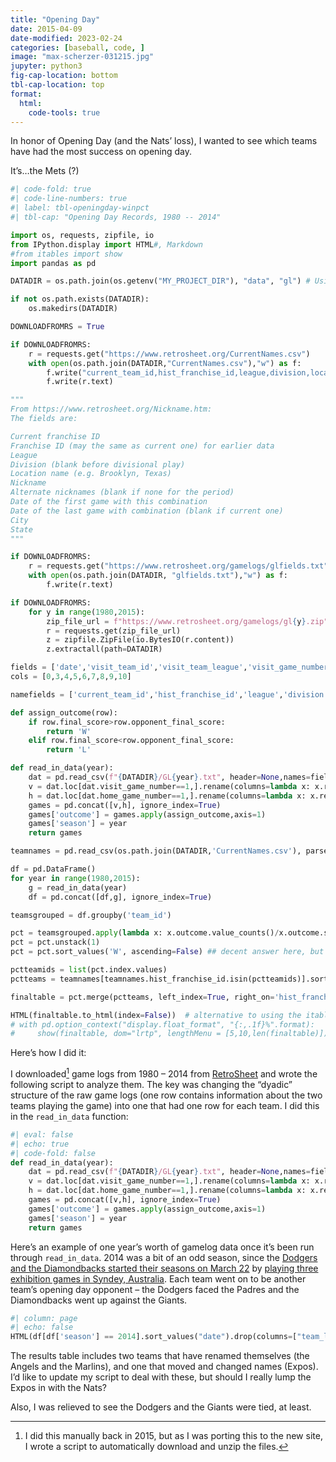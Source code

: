 ```yaml
---
title: "Opening Day"
date: 2015-04-09
date-modified: 2023-02-24 
categories: [baseball, code, ]
image: "max-scherzer-031215.jpg"
jupyter: python3
fig-cap-location: bottom
tbl-cap-location: top
format: 
  html: 
    code-tools: true
---
```


In honor of Opening Day (and the Nats' loss), I wanted to see which teams have had the most success on opening day. 

It's...the Mets (?)

```python
#| code-fold: true
#| code-line-numbers: true
#| label: tbl-openingday-winpct
#| tbl-cap: "Opening Day Records, 1980 -- 2014"

import os, requests, zipfile, io
from IPython.display import HTML#, Markdown
#from itables import show
import pandas as pd

DATADIR = os.path.join(os.getenv("MY_PROJECT_DIR"), "data", "gl") # Using Quarto's _environment.local file (not saved to GitHub) to set the directory where this project lives

if not os.path.exists(DATADIR):
    os.makedirs(DATADIR)

DOWNLOADFROMRS = True

if DOWNLOADFROMRS:
    r = requests.get("https://www.retrosheet.org/CurrentNames.csv")
    with open(os.path.join(DATADIR,"CurrentNames.csv"),"w") as f:
        f.write("current_team_id,hist_franchise_id,league,division,location,nickname,alt_nickname,first_used,last_used,city,state\n")
        f.write(r.text)

"""
From https://www.retrosheet.org/Nickname.htm:
The fields are:

Current franchise ID
Franchise ID (may the same as current one) for earlier data
League
Division (blank before divisional play)
Location name (e.g. Brooklyn, Texas)
Nickname
Alternate nicknames (blank if none for the period)
Date of the first game with this combination
Date of the last game with combination (blank if current one)
City
State
"""

if DOWNLOADFROMRS:
    r = requests.get("https://www.retrosheet.org/gamelogs/glfields.txt")
    with open(os.path.join(DATADIR, "glfields.txt"),"w") as f:
        f.write(r.text)

if DOWNLOADFROMRS:
    for y in range(1980,2015):
        zip_file_url = f"https://www.retrosheet.org/gamelogs/gl{y}.zip"
        r = requests.get(zip_file_url)
        z = zipfile.ZipFile(io.BytesIO(r.content))
        z.extractall(path=DATADIR)

fields = ['date','visit_team_id','visit_team_league','visit_game_number','home_team_id','home_team_league','home_game_number','visit_final_score','home_final_score']
cols = [0,3,4,5,6,7,8,9,10]

namefields = ['current_team_id','hist_franchise_id','league','division','location','nickname','alt_nickname','first_used','last_used','city','state']

def assign_outcome(row):
    if row.final_score>row.opponent_final_score:
        return 'W'
    elif row.final_score<row.opponent_final_score:
        return 'L'

def read_in_data(year):
    dat = pd.read_csv(f"{DATADIR}/GL{year}.txt", header=None,names=fields, usecols=cols, parse_dates=['date'])
    v = dat.loc[dat.visit_game_number==1,].rename(columns=lambda x: x.replace('visit_','')).rename(columns=lambda x: x.replace('home_','opponent_'))
    h = dat.loc[dat.home_game_number==1,].rename(columns=lambda x: x.replace('home_','')).rename(columns=lambda x: x.replace('visit_','opponent_'))
    games = pd.concat([v,h], ignore_index=True)
    games['outcome'] = games.apply(assign_outcome,axis=1)
    games['season'] = year
    return games

teamnames = pd.read_csv(os.path.join(DATADIR,'CurrentNames.csv'), parse_dates=['first_used','last_used']) 

df = pd.DataFrame()
for year in range(1980,2015):
    g = read_in_data(year)
    df = pd.concat([df,g], ignore_index=True)

teamsgrouped = df.groupby('team_id')

pct = teamsgrouped.apply(lambda x: x.outcome.value_counts()/x.outcome.size).round(3)*100
pct = pct.unstack(1)
pct = pct.sort_values('W', ascending=False) ## decent answer here, but let's merge in team names

pctteamids = list(pct.index.values)
pctteams = teamnames[teamnames.hist_franchise_id.isin(pctteamids)].sort_values('last_used').drop_duplicates(subset='hist_franchise_id',keep="last")

finaltable = pct.merge(pctteams, left_index=True, right_on='hist_franchise_id', how="left").reset_index().assign(Team = lambda x: x['location'] + " " + x['nickname']).rename(columns={'W':'Wins','L':'Losses'})[['Team','Wins','Losses']]

HTML(finaltable.to_html(index=False))  # alternative to using the itables package
# with pd.option_context("display.float_format", "{:,.1f}%".format):
#     show(finaltable, dom="lrtp", lengthMenu = [5,10,len(finaltable)]) #paging=False to show full table
```

Here's how I did it:

I downloaded[^fnmanual] game logs from 1980 -- 2014 from [RetroSheet](http://www.retrosheet.org/gamelogs/index.html) and wrote the following script to analyze them. The key was changing the "dyadic" structure of the raw game logs (one row contains information about the two teams playing the game) into one that had one row for each team. I did this in the `read_in_data` function:

```python
#| eval: false
#| echo: true
#| code-fold: false
def read_in_data(year):
    dat = pd.read_csv(f"{DATADIR}/GL{year}.txt", header=None,names=fields, usecols=cols, parse_dates=['date'])
    v = dat.loc[dat.visit_game_number==1,].rename(columns=lambda x: x.replace('visit_','')).rename(columns=lambda x: x.replace('home_','opponent_'))
    h = dat.loc[dat.home_game_number==1,].rename(columns=lambda x: x.replace('home_','')).rename(columns=lambda x: x.replace('visit_','opponent_'))
    games = pd.concat([v,h], ignore_index=True)
    games['outcome'] = games.apply(assign_outcome,axis=1)
    games['season'] = year
    return games
```

Here's an example of one year's worth of gamelog data once it's been run through `read_in_data`. 2014 was a bit of an odd season, since the [Dodgers and the Diamondbacks started their seasons on March 22](https://www.mlb.com/schedule/2014-03-22) by [playing three exhibition games in Syndey, Australia](https://sabr.org/gamesproj/game/march-22-2014-opening-day-down-under-as-dodgers-defeat-diamondbacks/). Each team went on to be another team's opening day opponent -- the Dodgers faced the Padres and the Diamondbacks went up against the Giants.

```python
#| column: page
#| echo: false
HTML(df[df['season'] == 2014].sort_values("date").drop(columns=["team_league", "opponent_team_league", "season"]).to_html(index=False))
```

The results table includes two teams that have renamed themselves (the Angels and the Marlins), and one that moved and changed names (Expos). I'd like to update my script to deal with these, but should I really lump the Expos in with the Nats?

Also, I was relieved to see the Dodgers and the Giants were tied, at least.

[^fnmanual]: I did this manually back in 2015, but as I was porting this to the new site, I wrote a script to automatically download and unzip the files.